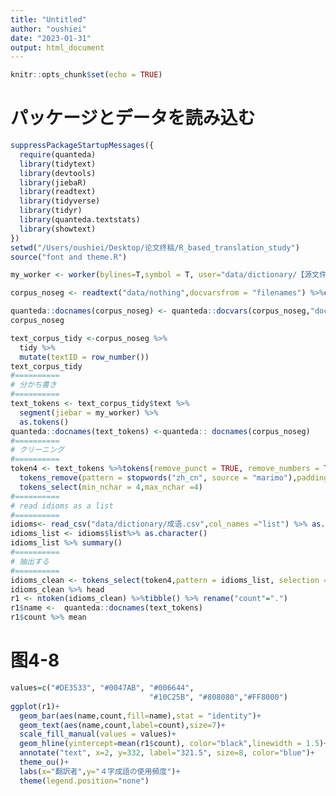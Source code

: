 ```yaml
---
title: "Untitled"
author: "oushiei"
date: "2023-01-31"
output: html_document
---
```


```r
knitr::opts_chunk$set(echo = TRUE)
```

# パッケージとデータを読み込む

```r
suppressPackageStartupMessages({
  require(quanteda)
  library(tidytext)
  library(devtools)
  library(jiebaR)
  library(readtext)
  library(tidyverse)
  library(tidyr)
  library(quanteda.textstats)
  library(showtext)
})
setwd("/Users/oushiei/Desktop/论文终稿/R_based_translation_study")
source("font and theme.R")
```

```r
my_worker <- worker(bylines=T,symbol = T, user="data/dictionary/【源文件】成语俗语.dict")

corpus_noseg <- readtext("data/nothing",docvarsfrom = "filenames") %>%corpus() 

quanteda::docnames(corpus_noseg) <- quanteda::docvars(corpus_noseg,"docvar1")
corpus_noseg
```

```r
text_corpus_tidy <-corpus_noseg %>%
  tidy %>% 
  mutate(textID = row_number())
text_corpus_tidy 
#==========
# 分かち書き
#==========
text_tokens <- text_corpus_tidy$text %>%
  segment(jiebar = my_worker) %>%
  as.tokens() 
quanteda::docnames(text_tokens) <-quanteda:: docnames(corpus_noseg)
#==========
# クリーニング
#==========
token4 <- text_tokens %>%tokens(remove_punct = TRUE, remove_numbers = TRUE) %>% 
  tokens_remove(pattern = stopwords("zh_cn", source = "marimo"),padding=F)%>% 
  tokens_select(min_nchar = 4,max_nchar =4)
#==========
# read idioms as a list 
#========== 
idioms<- read_csv("data/dictionary/成语.csv",col_names ="list") %>% as.tibble()
idioms_list <- idioms$list%>% as.character()
idioms_list %>% summary()
#==========
# 抽出する
#==========
idioms_clean <- tokens_select(token4,pattern = idioms_list, selection = "keep")
idioms_clean %>% head
r1 <- ntoken(idioms_clean) %>%tibble() %>% rename("count"=".") 
r1$name <-  quanteda::docnames(text_tokens) 
r1$count %>% mean
```

# 图4-8
```r

values=c("#DE3533", "#0047AB", "#006644",
                               "#10C25B", "#808080","#FF8000")
ggplot(r1)+
  geom_bar(aes(name,count,fill=name),stat = "identity")+
  geom_text(aes(name,count,label=count),size=7)+
  scale_fill_manual(values = values)+
  geom_hline(yintercept=mean(r1$count), color="black",linewidth = 1.5)+
  annotate("text", x=2, y=332, label="321.5", size=8, color="blue")+
  theme_ou()+
  labs(x="翻訳者",y="４字成語の使用頻度")+
  theme(legend.position="none")
```

